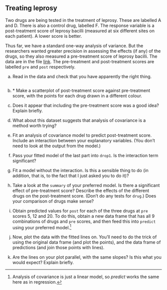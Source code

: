 ##  Treating leprosy


 Two drugs are being tested in the treatment of
leprosy. These are labelled A and D. There is also a control drug,
labelled F. The response variable is a post-treatment score of leprosy
bacilli (measured at six different sites on each patient). A lower
score is better.

Thus far, we have a standard one-way analysis of variance. But the
researchers wanted greater precision in assessing the effects (if any)
of the drugs, so they also measured a pre-treatment score of leprosy
bacilli. The data are in the file
[link](http://ritsokiguess.site/datafiles/leprosy.txt). The
pre-treatment and post-treatment scores are labelled `pre` and
`post` respectively.



(a) Read in the data and check that you have apparently the
right thing.
```r

```

   
 

(b) <a name="part:lepro-scatter">*</a> Make a scatterplot of post-treatment score against
pre-treatment score, with the points for each drug drawn in a
different colour. 
 

(c) Does it appear that including the pre-treatment score was a
good idea? Explain briefly.
 

(d) What about this dataset suggests that analysis of
covariance is a method worth trying?
 

(e) Fit an analysis of covariance model to predict
post-treatment score. Include an interaction between your
explanatory variables. (You don't need to look at the output from
the model.)
 

(f) Pass your fitted model of the last part into
`drop1`. Is
the interaction term significant?



(g) Fit a model without the interaction. Is this a sensible thing to
do (in addition, that is, to the fact that I just asked you to do it)?



(h) Take a look at the `summary` of your preferred
model. Is there a significant effect of pre-treatment score?
Describe the effects of the different drugs on the post-treatment
score. (Don't do any tests for `drug`.) Does your comparison
of drugs make sense?
 

(i) Obtain predicted values for `post` for each of the
three drugs at `pre` scores 5, 12 and 20. To do this, obtain
a new data frame that has all 9 combinations of drugs and
`pre` scores, and then feed this into `predict` using
your preferred model.^[Analysis of covariance is just a linear  model, so *predict* works the same here as in regression.]
 

(j) Now, plot the data with the fitted lines on. You'll need to do
the trick of using the original data frame (and plot the points),
and the data frame of predictions (and join those points with lines).
 

(k) Are the lines on your plot parallel, with the same slopes? Is this what you would
expect? Explain briefly.
 




